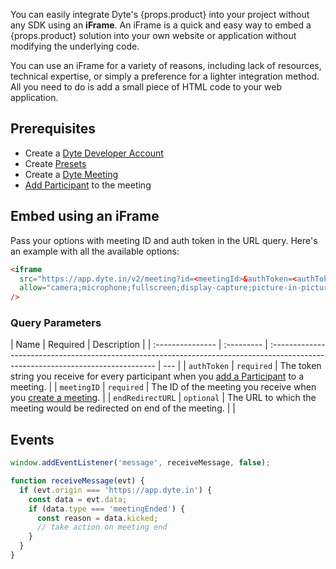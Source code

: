 <span class="mb-2 block">

You can easily integrate Dyte's {props.product} into your project without any SDK
using an <b>iFrame</b>. An iFrame is a quick and easy way to embed a {props.product} solution into your own website or application without modifying the underlying
code.

</span>

You can use an iFrame for a variety of reasons, including lack of resources, technical expertise, or simply a preference for a lighter integration method. All you need to do is add a small piece of HTML code to your web application.

## Prerequisites

- Create a [Dyte Developer Account](https://dev.dyte.io/)
- Create [Presets](https://dev.dyte.io/roles-presets)
- Create a
  [Dyte Meeting](https://docs.dyte.io/api/?v=v2#/operations/create_meeting)
- [Add Participant](https://docs.dyte.io/api/?v=v2#/operations/add_participant)
  to the meeting

## Embed using an iFrame

Pass your options with meeting ID and auth token in the URL query. Here's an example with all the available options:

```html
<iframe
  src="https://app.dyte.in/v2/meeting?id=<meetingId>&authToken=<authToken>&showSetupScreen=true&disableVideoBackground=true&orgId=<orgId>"
  allow="camera;microphone;fullscreen;display-capture;picture-in-picture;clipboard-write;"
/>
```

### Query Parameters

| Name             | Required   | Description                                                                                                                      |
| :--------------- | :--------- | :------------------------------------------------------------------------------------------------------------------------------- | --- |
| `authToken`      | `required` | The token string you receive for every participant when you [add a Participant](/api/#/operations/add_participant) to a meeting. |
| `meetingID`      | `required` | The ID of the meeting you receive when you [create a meeting](https://docs.dyte.io/api/?v=v2#/operations/create_meeting).        |
| `endRedirectURL` | `optional` | The URL to which the meeting would be redirected on end of the meeting.                                                          |     |

## Events

```js
window.addEventListener('message', receiveMessage, false);

function receiveMessage(evt) {
  if (evt.origin === 'https://app.dyte.in') {
    const data = evt.data;
    if (data.type === 'meetingEnded') {
      const reason = data.kicked;
      // take action on meeting end
    }
  }
}
```
